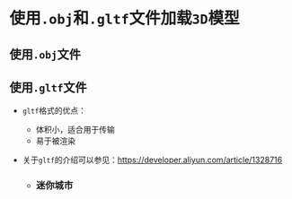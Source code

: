 
# 使用`.obj`和`.gltf`文件加载`3D`模型

## 使用`.obj`文件

<ThreeJsWindmill></ThreeJsWindmill>

## 使用`.gltf`文件

* `gltf`格式的优点：

  * 体积小，适合用于传输
  * 易于被渲染

* 关于`gltf`的介绍可以参见：https://developer.aliyun.com/article/1328716

  * ### 迷你城市

    <ThreeJsSmallCity></ThreeJsSmallCity>
